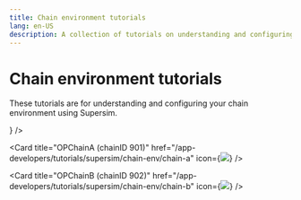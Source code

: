 ```yaml
---
title: Chain environment tutorials
lang: en-US
description: A collection of tutorials on understanding and configuring your chain environment using Supersim.
---
```



# Chain environment tutorials

These tutorials are for understanding and configuring your chain environment using Supersim.

<Cards>
  <Card title="Included contracts" href="/app-developers/tutorials/supersim/chain-env/included-contracts" icon={<img src="/img/icons/shapes.svg" />} />

  <Card title="OPChainA (chainID 901)" href="/app-developers/tutorials/supersim/chain-env/chain-a" icon={<img src="/img/icons/shapes.svg" />} />

  <Card title="OPChainB (chainID 902)" href="/app-developers/tutorials/supersim/chain-env/chain-b" icon={<img src="/img/icons/shapes.svg" />} />
</Cards>
